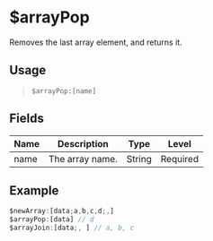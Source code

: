 # $arrayPop
Removes the last array element, and returns it.

## Usage
> `$arrayPop:[name]`

## Fields
| Name  | Description          | Type   | Level    |
| ----- | -------------------- | ------ | -------- |
| name  | The array name.      | String | Required |

## Example
```js
$newArray:[data;a,b,c,d;,]
$arrayPop:[data] // d
$arrayJoin:[data;, ] // a, b, c
```